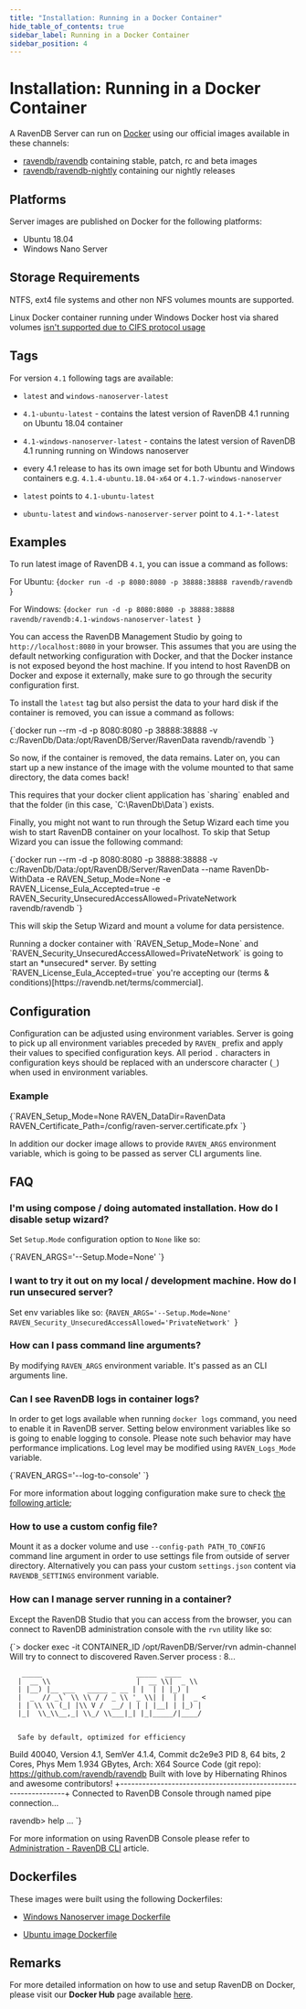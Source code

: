 ```yaml
---
title: "Installation: Running in a Docker Container"
hide_table_of_contents: true
sidebar_label: Running in a Docker Container
sidebar_position: 4
---
```



# Installation: Running in a Docker Container

A RavenDB Server can run on [Docker](https://www.docker.com/) using our official images available in these channels:

- [ravendb/ravendb](https://hub.docker.com/r/ravendb/ravendb/) containing stable, patch, rc and beta images
- [ravendb/ravendb-nightly](https://hub.docker.com/r/ravendb/ravendb-nightly/) containing our nightly releases

## Platforms

Server images are published on Docker for the following platforms:

- Ubuntu 18.04
- Windows Nano Server

## Storage Requirements

NTFS, ext4 file systems and other non NFS volumes mounts are supported.

<Admonition type="note" title="SMB / CIFS mounts" id="smb-cifs-mounts" href="#smb-cifs-mounts">

Linux Docker container running under Windows Docker host via shared volumes [isn't supported due to CIFS protocol usage](../../start/installation/deployment-considerations.mdx#storage-considerations) 

</Admonition>

## Tags

For version `4.1` following tags are available:

- `latest` and `windows-nanoserver-latest` 

- `4.1-ubuntu-latest` - contains the latest version of RavenDB 4.1 running on Ubuntu 18.04 container

- `4.1-windows-nanoserver-latest` - contains the latest version of RavenDB 4.1 running running on Windows nanoserver

- every 4.1 release to has its own image set for both Ubuntu and Windows containers e.g. `4.1.4-ubuntu.18.04-x64` or `4.1.7-windows-nanoserver`

- `latest` points to `4.1-ubuntu-latest`

- `ubuntu-latest` and `windows-nanoserver-server` point to `4.1-*-latest`


## Examples

To run latest image of RavenDB `4.1`, you can issue a command as follows:

For Ubuntu:
<TabItem value="bash" label="bash">
<CodeBlock language="bash">
{`docker run -d -p 8080:8080 -p 38888:38888 ravendb/ravendb
`}
</CodeBlock>
</TabItem>

For Windows:
<TabItem value="bash" label="bash">
<CodeBlock language="bash">
{`docker run -d -p 8080:8080 -p 38888:38888 ravendb/ravendb:4.1-windows-nanoserver-latest
`}
</CodeBlock>
</TabItem>

You can access the RavenDB Management Studio by going to `http://localhost:8080` in your browser. This assumes that you are using the default networking configuration with Docker, and that the Docker instance is not exposed beyond the host machine. If you intend to host RavenDB on Docker and expose it externally, make sure to go through the security configuration first.

To install the `latest` tag but also persist the data to your hard disk if the container is removed, you can issue a command as follows:

<TabItem value="bash" label="bash">
<CodeBlock language="bash">
{`docker run --rm -d -p 8080:8080 -p 38888:38888 -v c:/RavenDb/Data:/opt/RavenDB/Server/RavenData ravendb/ravendb
`}
</CodeBlock>
</TabItem>

 So now, if the container is removed, the data remains. Later on, you can start up a new instance of the image with the volume mounted to that same directory, the data comes back!

<Admonition type="info" title="Sharing data with Docker host with Docker for Windows" id="sharing-data-with-docker-host-with-docker-for-windows" href="#sharing-data-with-docker-host-with-docker-for-windows">
This requires that your docker client application has `sharing` enabled and that the folder (in this case, `C:\RavenDb\Data`) exists. 
</Admonition>

Finally, you might not want to run through the Setup Wizard each time you wish to start RavenDB container on your localhost. To skip that Setup Wizard you can issue the following command:

<TabItem value="bash" label="bash">
<CodeBlock language="bash">
{`docker run --rm -d -p 8080:8080 -p 38888:38888 -v c:/RavenDb/Data:/opt/RavenDB/Server/RavenData --name RavenDb-WithData -e RAVEN_Setup_Mode=None -e RAVEN_License_Eula_Accepted=true -e RAVEN_Security_UnsecuredAccessAllowed=PrivateNetwork ravendb/ravendb
`}
</CodeBlock>
</TabItem>

This will skip the Setup Wizard and mount a volume for data persistence.

<Admonition type="warning" title=""> 
Running a docker container with `RAVEN_Setup_Mode=None` and `RAVEN_Security_UnsecuredAccessAllowed=PrivateNetwork` is going to start an *unsecured* server.
</Admonition>

<Admonition type="info" title="EULA acceptance" id="eula-acceptance" href="#eula-acceptance">
By setting `RAVEN_License_Eula_Accepted=true` you're accepting our (terms & conditions)[https://ravendb.net/terms/commercial].
</Admonition>

## Configuration

Configuration can be adjusted using environment variables. Server is going to pick up all environment variables preceded by `RAVEN_` prefix and apply their values to specified configuration keys. All period `.` characters in configuration keys should be replaced with an underscore character (`_`) when used in environment variables.

### Example

<TabItem value="plain" label="plain">
<CodeBlock language="plain">
{`RAVEN_Setup_Mode=None
RAVEN_DataDir=RavenData
RAVEN_Certificate_Path=/config/raven-server.certificate.pfx
`}
</CodeBlock>
</TabItem>

In addition our docker image allows to provide `RAVEN_ARGS` environment variable, which is going to be passed as server CLI arguments line.

## FAQ

### I'm using compose / doing automated installation. How do I disable setup wizard?
    
Set `Setup.Mode` configuration option to `None` like so:

<TabItem value="plain" label="plain">
<CodeBlock language="plain">
{`RAVEN_ARGS='--Setup.Mode=None'
`}
</CodeBlock>
</TabItem>

### I want to try it out on my local / development machine. How do I run unsecured server?

Set env variables like so:
<TabItem value="plain" label="plain">
<CodeBlock language="plain">
{`RAVEN_ARGS='--Setup.Mode=None'
RAVEN_Security_UnsecuredAccessAllowed='PrivateNetwork'
`}
</CodeBlock>
</TabItem>

### How can I pass command line arguments?

By modifying `RAVEN_ARGS` environment variable. It's passed as an CLI arguments line.

### Can I see RavenDB logs in container logs?

In order to get logs available when running `docker logs` command, you need to enable it in RavenDB server. Setting below environment variables like so is going to enable logging to console. Please note such behavior may have performance implications. Log level may be modified using `RAVEN_Logs_Mode` variable. 

<TabItem value="plain" label="plain">
<CodeBlock language="plain">
{`RAVEN_ARGS='--log-to-console'
`}
</CodeBlock>
</TabItem>

For more information about logging configuration make sure to check [the following article](../../server/configuration/logs-configuration.mdx);

### How to use a custom config file?

Mount it as a docker volume and use `--config-path PATH_TO_CONFIG` command line argument in order to use settings file from outside of server directory. Alternatively you can pass your custom `settings.json` content via `RAVENDB_SETTINGS` environment variable.

### How can I manage server running in a container?

Except the RavenDB Studio that you can access from the browser, you can connect to RavenDB administration console with the `rvn` utility like so:

<TabItem value="plain" label="plain">
<CodeBlock language="plain">
{`> docker exec -it CONTAINER_ID /opt/RavenDB/Server/rvn admin-channel
Will try to connect to discovered Raven.Server process : 8...

       _____                       _____  ____
      |  __ \\                     |  __ \\|  _ \\
      | |__) |__ ___   _____ _ __ | |  | | |_) |
      |  _  // _\` \\ \\ / / _ \\ '_ \\| |  | |  _ <
      | | \\ \\ (_| |\\ V /  __/ | | | |__| | |_) |
      |_|  \\_\\__,_| \\_/ \\___|_| |_|_____/|____/


      Safe by default, optimized for efficiency

 Build 40040, Version 4.1, SemVer 4.1.4, Commit dc2e9e3
 PID 8, 64 bits, 2 Cores, Phys Mem 1.934 GBytes, Arch: X64
 Source Code (git repo): https://github.com/ravendb/ravendb
 Built with love by Hibernating Rhinos and awesome contributors!
+---------------------------------------------------------------+
Connected to RavenDB Console through named pipe connection...

ravendb> help
...
`}
</CodeBlock>
</TabItem>

For more information on using RavenDB Console please refer to [Administration - RavenDB CLI](../../server/administration/cli.mdx) article.

## Dockerfiles

These images were built using the following Dockerfiles:

- [Windows Nanoserver image Dockerfile](https://github.com/ravendb/ravendb/blob/v4.1/docker/ravendb-nanoserver/Dockerfile)

- [Ubuntu image Dockerfile](https://github.com/ravendb/ravendb/blob/v4.1/docker/ravendb-ubuntu/Dockerfile)

## Remarks

For more detailed information on how to use and setup RavenDB on Docker, please visit our **Docker Hub** page available [here](https://hub.docker.com/r/ravendb/ravendb/).

